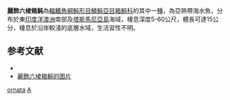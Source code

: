 {{Speciesbox
| genus = Aracana
| species = ornata
| image = Aracana ornata.jpg
| image_caption = 
| image2 = Aracana ornata Female.jpg
| status = NE
| status_system = IUCN3.1
| authority = [[Gray|Gray]], 1838
| synonyms = *''Ostracion ornata, Gray, 1838''
*''Ostracion flavigaster, Gray, 1838''
}}
'''麗飾六棱箱魨'''為[[輻鰭魚綱|輻鰭魚綱]][[魨形目|魨形目]][[鱗魨亞目|鱗魨亞目]][[箱魨科|箱魨科]]的其中一[[種|種]]，為亞熱帶海水魚，分布於東[[印度洋|印度洋]][[澳洲|澳洲]]南部及[[塔斯馬尼亞島|塔斯馬尼亞島]]海域，棲息深度5-60公尺，體長可達15公分，棲息於沿岸較淺的底層水域，生活習性不明。

==参考文献==
*{{FishBase_species|genus=Aracana|species=ornata|year=2014|month=3}}
* [https://www.diverosa.com/Australia_SA/ASA-054_Aracana_ornata_Ornate_cowfish_male.jpg 麗飾六棱箱魨的图片]{{Wayback|url=https://www.diverosa.com/Australia_SA/ASA-054_Aracana_ornata_Ornate_cowfish_male.jpg |date=20181002091743 }}

{{taxonbar}}

[[Category:六棱箱魨屬|ornata]]
[[Category:1838年描述的鱼类|A]]


{{魚類小作品}}